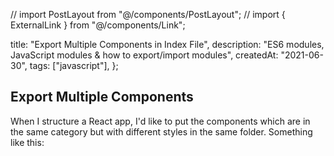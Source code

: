 // import PostLayout from "@/components/PostLayout";
// import { ExternalLink } from "@/components/Link";

  title: "Export Multiple Components in Index File",
  description: "ES6 modules, JavaScript modules & how to export/import modules",
  createdAt: "2021-06-30",
  tags: ["javascript"],
};


## Export Multiple Components

When I structure a React app, I'd like to put the components which are in the same category but with different styles in the same folder. Something like this:
